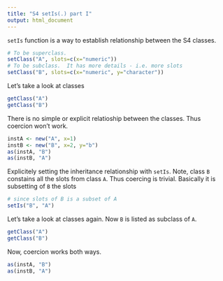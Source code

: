 ```yaml
---
title: "S4 setIs(.) part I"
output: html_document
---
```


`setIs` function is a way to establish relationship between the S4 classes.

```r
# To be superclass.
setClass("A", slots=c(x="numeric"))
# To be subclass.  It has more details - i.e. more slots
setClass("B", slots=c(x="numeric", y="character"))
```
Let's take a look at classes
```r
getClass("A")
getClass("B")
```
There is no simple or explicit relatioship between the classes. 
Thus coercion won't work.
```r
instA <- new("A", x=1)
instB <- new("B", x=2, y="b")
as(instA, "B")
as(instB, "A")
```
Explicitely setting the inheritance relationship with `setIs`.
Note, class `B` constains all the slots from class `A`.
Thus coercing is trivial. Basically it is subsetting of `B` the slots
```r
# since slots of B is a subset of A 
setIs("B", "A")  
```
Let's take a look at classes again. Now `B` is listed as subclass of `A`.
```r
getClass("A")
getClass("B")
```
Now, coercion works both ways.
```r
as(instA, "B")
as(instB, "A")
```




